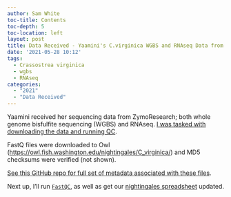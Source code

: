 ```yaml
---
author: Sam White
toc-title: Contents
toc-depth: 5
toc-location: left
layout: post
title: Data Received - Yaamini's C.virginica WGBS and RNAseq Data from ZymoResearch
date: '2021-05-28 10:12'
tags: 
  - Crassostrea virginica
  - wgbs
  - RNAseq
categories: 
  - "2021"
  - "Data Received"
---
```

Yaamini received her sequencing data from ZymoResearch; both whole genome bisfulfite sequencing (WGBS) and RNAseq. [I was tasked with downloading the data and running QC](https://github.com/RobertsLab/resources/issues/1209).

FastQ files were downloaded to Owl ([https://owl.fish.washington.edu/nightingales/C_virginica/](https://owl.fish.washington.edu/nightingales/C_virginica/)) and MD5 checksums were verified (not shown).

[See this GitHub repo for full set of metadata associated with these files](https://github.com/RobertsLab/project-oyster-comparative-omics/tree/master/metadata).

Next up, I'll run [`FastQC`](https://www.bioinformatics.babraham.ac.uk/projects/fastqc/), as well as get our [nightingales spreadsheet](https://b.link/nightingales) updated.
